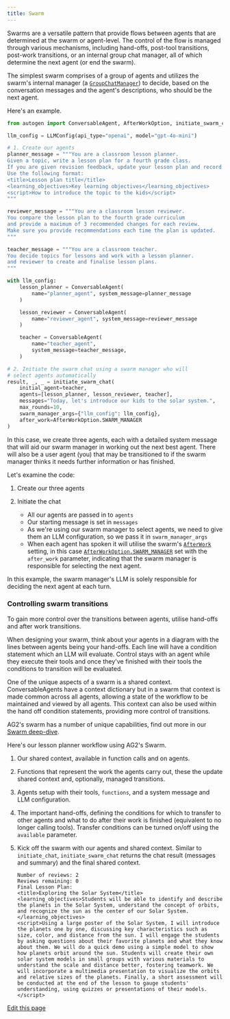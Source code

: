```yaml
---
title: Swarm
---
```


Swarms are a versatile pattern that provide flows between agents that are determined at the swarm or agent-level. The control of the flow is managed through various mechanisms, including hand-offs, post-tool transitions, post-work transitions, or an internal group chat manager, all of which determine the next agent (or end the swarm).

The simplest swarm comprises of a group of agents and utilizes the swarm's internal manager (a [`GroupChatManager`](/docs/api-reference/autogen/GroupChatManager)) to decide, based on the conversation messages and the agent's descriptions, who should be the next agent.

Here's an example.

```python
from autogen import ConversableAgent, AfterWorkOption, initiate_swarm_chat, LLMConfig

llm_config = LLMConfig(api_type="openai", model="gpt-4o-mini")

# 1. Create our agents
planner_message = """You are a classroom lesson planner.
Given a topic, write a lesson plan for a fourth grade class.
If you are given revision feedback, update your lesson plan and record it.
Use the following format:
<title>Lesson plan title</title>
<learning_objectives>Key learning objectives</learning_objectives>
<script>How to introduce the topic to the kids</script>
"""

reviewer_message = """You are a classroom lesson reviewer.
You compare the lesson plan to the fourth grade curriculum
and provide a maximum of 3 recommended changes for each review.
Make sure you provide recommendations each time the plan is updated.
"""

teacher_message = """You are a classroom teacher.
You decide topics for lessons and work with a lesson planner.
and reviewer to create and finalise lesson plans.
"""

with llm_config:
    lesson_planner = ConversableAgent(
        name="planner_agent", system_message=planner_message
    )

    lesson_reviewer = ConversableAgent(
        name="reviewer_agent", system_message=reviewer_message
    )

    teacher = ConversableAgent(
        name="teacher_agent",
        system_message=teacher_message,
    )

# 2. Initiate the swarm chat using a swarm manager who will
# select agents automatically
result, _, _ = initiate_swarm_chat(
    initial_agent=teacher,
    agents=[lesson_planner, lesson_reviewer, teacher],
    messages="Today, let's introduce our kids to the solar system.",
    max_rounds=10,
    swarm_manager_args={"llm_config": llm_config},
    after_work=AfterWorkOption.SWARM_MANAGER
)
```

In this case, we create three agents, each with a detailed system message that will aid our swarm manager in working out the next best agent. There will also be a user agent (you) that may be transitioned to if the swarm manager thinks it needs further information or has finished.

Let's examine the code:

1. Create our three agents

2. Initiate the chat

    - All our agents are passed in to `agents`
    - Our starting message is set in `messages`
    - As we're using our swarm manager to select agents, we need to give them an LLM configuration, so we pass it in `swarm_manager_args`
    - When each agent has spoken it will utilise the swarm's [`AfterWork`](/docs/api-reference/autogen/AfterWork) setting, in this case [`AfterWorkOption.SWARM_MANAGER`](/docs/api-reference/autogen/AfterWorkOption) set with the `after_work` parameter, indicating that the swarm manager is responsible for selecting the next agent.

In this example, the swarm manager's LLM is solely responsible for deciding the next agent at each turn.

### Controlling swarm transitions

To gain more control over the transitions between agents, utilise hand-offs and after work transitions.

When designing your swarm, think about your agents in a diagram with the lines between agents being your hand-offs. Each line will have a condition statement which an LLM will evaluate. Control stays with an agent while they execute their tools and once they've finished with their tools the conditions to transition will be evaluated.

One of the unique aspects of a swarm is a shared context. ConversableAgents have a context dictionary but in a swarm that context is made common across all agents, allowing a state of the workflow to be maintained and viewed by all agents. This context can also be used within the hand off condition statements, providing more control of transitions.

AG2's swarm has a number of unique capabilities, find out more in our [Swarm deep-dive](/docs/user-guide/advanced-concepts/swarm/deep-dive).

Here's our lesson planner workflow using AG2's Swarm.


<Example/>

1. Our shared context, available in function calls and on agents.

2. Functions that represent the work the agents carry out, these the update shared context and, optionally, managed transitions.

3. Agents setup with their tools, `functions`, and a system message and LLM configuration.

4. The important hand-offs, defining the conditions for which to transfer to other agents and what to do after their work is finished (equivalent to no longer calling tools). Transfer conditions can be turned on/off using the `available` parameter.

5. Kick off the swarm with our agents and shared context. Similar to `initiate_chat`, `initiate_swarm_chat` returns the chat result (messages and summary) and the final shared context.

    ```console
    Number of reviews: 2
    Reviews remaining: 0
    Final Lesson Plan:
    <title>Exploring the Solar System</title>
    <learning_objectives>Students will be able to identify and describe the planets in the Solar System, understand the concept of orbits, and recognize the sun as the center of our Solar System.</learning_objectives>
    <script>Using a large poster of the Solar System, I will introduce the planets one by one, discussing key characteristics such as size, color, and distance from the sun. I will engage the students by asking questions about their favorite planets and what they know about them. We will do a quick demo using a simple model to show how planets orbit around the sun. Students will create their own solar system models in small groups with various materials to understand the scale and distance better, fostering teamwork. We will incorporate a multimedia presentation to visualize the orbits and relative sizes of the planets. Finally, a short assessment will be conducted at the end of the lesson to gauge students' understanding, using quizzes or presentations of their models.</script>
    ```

<div className="edit-url-container">
    <a className="edit-url" href="https://github.com/ag2ai/ag2/edit/main/website/docs/user-guide/basic-concepts/orchestration/swarm.mdx" target='_blank'><Icon icon="pen" iconType="solid" size="13px"/> Edit this page</a>
</div>
